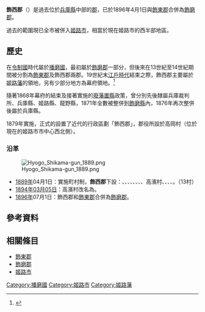{{日本郡 (廢除)
| 郡 = 飾西郡
| 日文原名 = 飾西郡
| 平假名 = しきさいぐん
| 羅馬字拼音 = Shikisai-gun
| 地圖 = 
| 廢除時間 = 1896年4月1日
| 廢除理由 = 合併
| 廢除時處置 = [[飾東郡|飾東郡]]、'''飾西郡''' → [[飾磨郡|飾磨郡]]
| 現在郡 = 姬路市
| 都道府縣 = 兵庫縣
| 編號 = 
| 町 = 
| 村 = 13
| 經度 = 
| 緯度 = 
| 註記 = 
|}}
'''飾西郡'''（{{jpn|j=飾西郡|hg=しきさいぐん|rm=Shikisai gun|f=y}}）是過去位於[[兵庫縣|兵庫縣]]中部的[[郡|郡]]，已於1896年4月1日與[[飾東郡|飾東郡]]合併為[[飾磨郡|飾磨郡]]。

過去的範圍現已全市被併入[[姬路市|姬路市]]，相當於現在姬路市的西半部地區。

== 歷史 ==
在[[令制國|令制國]]時代屬於[[播磨國|播磨國]]，最初屬於[[飾磨郡|飾磨郡]]一部分，但後來在13世紀至14世紀期間被分割為[[飾東郡|飾東郡]]及飾西郡兩郡。19世紀末[[江戶時代|江戶時代]]結束之際，飾西郡主要屬於[[姬路藩|姬路藩]]的領地，另有少部分地方為幕府領地。<ref>{{Cite web| url=http://www.rekihaku.ac.jp/up-cgi/login.pl?p=param/kyud/db_param| title=舊高舊領取調帳資料庫檢索| publisher=[[國立歷史民俗博物館|國立歷史民俗博物館]]| language=ja| access-date=2022-03-09| archive-date=2020-08-25| archive-url=https://web.archive.org/web/20200825042351/http://www.rekihaku.ac.jp/up-cgi/login.pl?p=param%2Fkyud%2Fdb_param| dead-url=no}}</ref>

隨著1868年幕府的結束及接著實施的[[廢藩置縣|廢藩置縣]]政策，曾分別先後隸屬兵庫裁判所、兵庫縣、姬路縣、龍野縣，1871年全數被整併到[[飾磨縣|飾磨縣]]內，1876年再次整併後屬於兵庫縣。

1879年實施{{tsl|ja|郡区町村編制法|郡區町村編制法}}，正式的設置了近代的行政區劃「飾西郡」，郡役所設於高岡村（位於現在的姬路市市中心西北側）。

=== 沿革 ===
[[File:Hyogo_Shikama-gun_1889.png|right]]

* [[1889年|1889年]]04月1日：實施町村制，'''飾西郡'''下設：{{tsl|ja|高岡村 (兵庫県)|高岡村 (兵庫縣)|高岡村}}、{{tsl|ja|安室村}}、{{tsl|ja|曽左村|曾左村}}、{{tsl|ja|置塩村|置鹽村}}、{{tsl|ja|鹿谷村 (兵庫県)|鹿谷村 (兵庫縣)|鹿谷村}}、{{tsl|ja|菅野村 (兵庫県飾磨郡)|菅野村 (兵庫縣飾磨郡)|菅野村}}、{{tsl|ja|余部村 (兵庫県飾磨郡)|余部村 (兵庫縣飾磨郡)|-{余}-部村}}、{{tsl|ja|八幡村 (兵庫県飾磨郡)|八幡村 (兵庫縣飾磨郡)|八幡村}}、高濱村、{{tsl|ja|英賀保村}}、{{tsl|ja|津田村 (兵庫県)|津田村 (兵庫縣)|津田村}}、{{tsl|ja|荒川村 (兵庫県)|荒川村 (兵庫縣)|荒川村}}、{{tsl|ja|手柄村}}。（13村）
* [[1894年|1894年]][[03月05日|03月05日]]：高濱村改名為{{tsl|ja|広村 (兵庫県)|廣村 (兵庫縣)|廣村}}。
* [[1896年|1896年]]07月1日：飾西郡和[[飾東郡|飾東郡]]合併為[[飾磨郡|飾磨郡]]。

== 參考資料 ==
{{reflist}}

== 相關條目 ==
* [[飾東郡|飾東郡]]
* [[飾磨郡|飾磨郡]]
* [[姬路市|姬路市]]

{{播磨國的郡}}

[[Category:播磨國|Category:播磨國]]
[[Category:姬路市|Category:姬路市]]
[[Category:姬路藩|Category:姬路藩]]